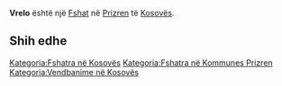{{Fshat në Kosovës
 | Emri                = Vrelo
| srp_N_name = Vrelo
| srp_N_FULL_NAME_RO = Vrelo
| srp_N_FULL_NAME_ND_RO = Vrelo
| srp_N_SORT_NAME_RG = VRELO
| srp_N_FULL_NAME_RG = Vrelo
| srp_N_FULL_NAME_ND_RG = Vrelo

 | Emri (Rasa dhanore) = 
 | Figura              = 
 | Shteti              = Kosovo
 | Komuna              = Prizren
 | Kodi postar         = 
 | Sipërfaqja          = 

 | Popullsia           = 

 | Regj. i popullsisë  = 
 | Dend. e popullsisë  = 
 | Faqja zyrtare       = 
 <!--- Koordinatat ----> 
 | Gjerësia            = 42.267222
 | Gjatësia            = 20.800556
 | Lartësia            = 
}}
'''Vrelo''' është një [[Fshat]] në [[Prizren]] të [[Kosovës]].

<!-- == Gjeografia == -->
<!-- == Historia == -->
<!-- == Demografia == -->
== Shih edhe ==
{{Komuna Prizren}}
{{Kosovo-Administrata-Cung}}

[[Kategoria:Fshatra në Kosovës]]
[[Kategoria:Fshatra në Kommunes Prizren]]
[[Kategoria:Vendbanime në Kosovës]]
